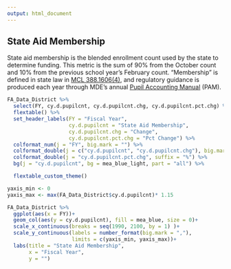 ```yaml
---
output: html_document
---
```


## State Aid Membership

State aid membership is the blended enrollment count used by the state to determine funding. This metric is the sum of 90% from the October count and 10% from the previous school year's February count. "Membership" is defined in state law in [MCL 388.1606(4)](https://www.legislature.mi.gov/Laws/MCL?objectName=MCL-388-1606), and regulatory guidance is produced each year through MDE's annual [Pupil Accounting Manual](https://www.michigan.gov/mde/services/financial-management/state-aid/publications/pupil-accounting-manual-pam) (PAM).



```r

FA_Data_District %>%
  select(FY, cy.d.pupilcnt, cy.d.pupilcnt.chg, cy.d.pupilcnt.pct.chg) %>%
  flextable() %>%
  set_header_labels(FY = "Fiscal Year",
                    cy.d.pupilcnt = "State Aid Membership",
                    cy.d.pupilcnt.chg = "Change",
                    cy.d.pupilcnt.pct.chg = "Pct Change") %>%
  colformat_num(j = "FY", big.mark = "") %>%
  colformat_double(j = c("cy.d.pupilcnt", "cy.d.pupilcnt.chg"), big.mark = ",", )%>%
  colformat_double(j = "cy.d.pupilcnt.pct.chg", suffix = "%") %>% 
  bg(j = "cy.d.pupilcnt", bg = mea_blue_light, part = "all") %>%

  flextable_custom_theme()


```


```r

yaxis_min <- 0
yaxis_max <- max(FA_Data_District$cy.d.pupilcnt)* 1.15

FA_Data_District %>%
  ggplot(aes(x = FY))+
  geom_col(aes(y = cy.d.pupilcnt), fill = mea_blue, size = 0)+
  scale_x_continuous(breaks = seq(1990, 2100, by = 1) )+
  scale_y_continuous(labels = number_format(big.mark = ","),
                     limits = c(yaxis_min, yaxis_max))+
  labs(title = "State Aid Membership",
       x = "Fiscal Year",
       y = "")




```








